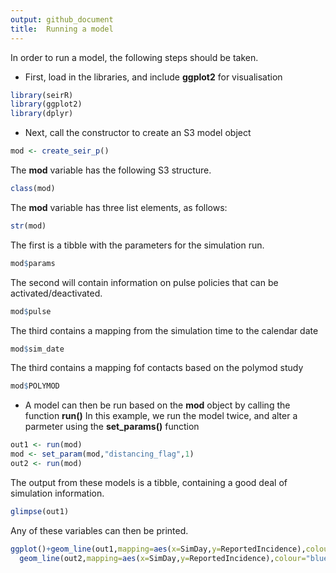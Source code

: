 ```yaml
---
output: github_document
title:  Running a model
---
```


<!-- README.md is generated from README.Rmd. Please edit that file -->
In order to run a model, the following steps should be taken.

* First, load in the libraries, and include **ggplot2** for visualisation

```r
library(seirR)
library(ggplot2)
library(dplyr)
```

* Next, call the constructor to create an S3 model object

```r
mod <- create_seir_p()
```

The **mod** variable has the following S3 structure.
```r
class(mod) 
```

The **mod** variable has three list elements, as follows:
```r
str(mod) 
```

The first is a tibble with the parameters for the simulation run.
```r
mod$params
```

The second will contain information on pulse policies that can be activated/deactivated.
```r
mod$pulse
```

The third contains a mapping from the simulation time to the calendar date
```r
mod$sim_date
```

The third contains a mapping fof contacts based on the polymod study
```r
mod$POLYMOD
```


* A model can then be run based on the **mod** object by calling the function **run()** In this example, we run the model twice, and alter a parmeter using the **set_params()** function

```r
out1 <- run(mod)
mod <- set_param(mod,"distancing_flag",1)
out2 <- run(mod)
```

The output from these models is a tibble, containing a good deal of simulation information.
```r
glimpse(out1)
```

Any of these variables can then be printed.
```r
ggplot()+geom_line(out1,mapping=aes(x=SimDay,y=ReportedIncidence),colour="red")+
  geom_line(out2,mapping=aes(x=SimDay,y=ReportedIncidence),colour="blue")
```

